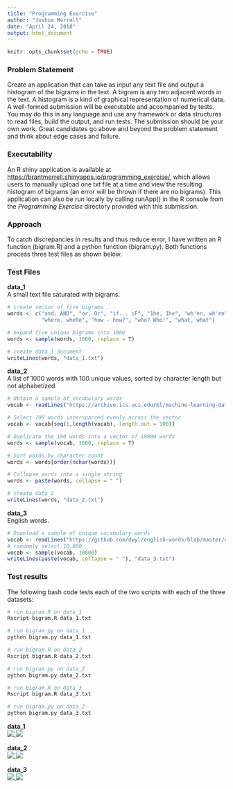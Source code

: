 ```yaml
---
title: "Programming Exercise"
author: "Joshua Merrell"
date: "April 24, 2018"
output: html_document
---
```


```r
knitr::opts_chunk$set(echo = TRUE)
```

### Problem Statement
Create an application that can take as input any text file and output a histogram of the bigrams in the text.
A bigram is any two adjacent words in the text. A histogram is a kind of graphical representation of numerical data.
A well-formed submission will be executable and accompanied by tests. You may do this in any language and use any framework or data structures to read files, build the output, and run tests. The submission should be your own work. Great candidates go above and beyond the problem statement and think about edge cases and failure.

### Executability
An R shiny application is available at [https://brantmerrell.shinyapps.io/programming_exercise/](https://brantmerrell.shinyapps.io/programming_exercise/), which allows users to manually upload one txt file at a time and view the resulting histogram of bigrams (an error will be thrown if there are no bigrams). This application can also be run locally by calling runApp() in the R console from the *Programming Exercise* directory provided with this submission.  

### Approach
To catch discrepancies in results and thus reduce error, I have written an R function (bigram.R) and a python function (bigram.py). Both functions process three test files as shown below.

### Test Files
**data_1**  
A small text file saturated with bigrams.
```r
# create vector of five bigrams
words <- c("and; AND", "or, Or", "if... iF", "1he, 1he", "wh'en, wh'en", "why, why", 
           "where, wheRe", "how - how?", "who? Who!", "what, what")

# expand five unique bigrams into 1000
words <- sample(words, 1000, replace = T)

# create data_1 document
writeLines(words, "data_1.txt")
```

**data_2**  
A list of 1000 words with 100 unique values, sorted by character length but not alphabetized.
```r
# Obtain a sample of vocabulary words
vocab <- readLines("https://archive.ics.uci.edu/ml/machine-learning-databases/bag-of-words/vocab.pubmed.txt")

# Select 100 words intersparced evenly across the vector
vocab <- vocab[seq(1,length(vocab), length.out = 100)]

# Duplicate the 100 words into a vector of 10000 words
words <- sample(vocab, 1000, replace = T)

# Sort words by character count
words <- words[order(nchar(words))]

# Collapse words into a single string
words <- paste(words, collapse = " ")

# create data_2
writeLines(words, "data_2.txt")
```

**data_3**  
English words.
```r
# Download a sample of unique vocabulary words
vocab <- readLines("https://github.com/dwyl/english-words/blob/master/words.txt?raw=true")
# randomly select 10,000
vocab <- sample(vocab, 10000)
writeLines(paste(vocab, collapse = " "), "data_3.txt")
```

### Test results
The following bash code tests each of the two scripts with each of the three datasets:
```r
# run bigram.R on data_1
Rscript bigram.R data_1.txt

# run bigram.py on data_1
python bigram.py data_1.txt

# run bigram.R on data_2
Rscript bigram.R data_2.txt

# run bigram.py on data_2
python bigram.py data_2.txt

# run bigram.R on data_3
Rscript bigram.R data_3.txt

# run bigram.py on data_2
python bigram.py data_3.txt
```


**data_1**  
![](gallery/R_data_1.png),![](gallery/py_data_1.png)  

**data_2**  
![](gallery/R_data_2.png),![](gallery/py_data_2.png)  

**data_3**  
![](gallery/R_data_3.png),![](gallery/py_data_3.png)  
